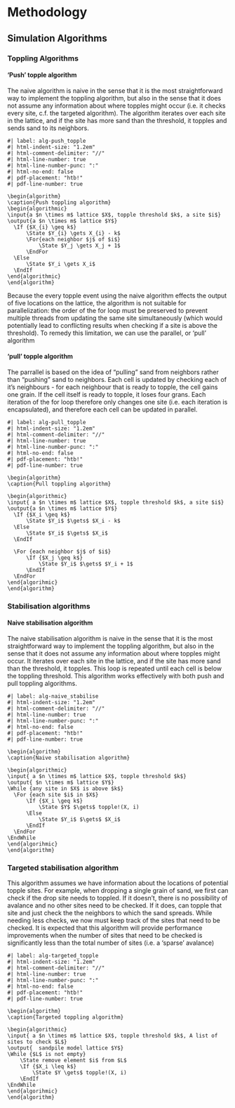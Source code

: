 
# Methodology


## Simulation Algorithms

### Toppling Algorithms
#### 'Push' topple algorithm

The naive algorithm is naive in the sense that it is the most straightforward way to implement the toppling algorithm, but also in the sense that it does not assume any information about where topples might occur (i.e. it checks every site, c.f. the targeted algorithm). The algorithm iterates over each site in the lattice, and if the site has more sand than the threshold, it topples and sends sand to its neighbors.

```pseudocode
#| label: alg-push_topple
#| html-indent-size: "1.2em"
#| html-comment-delimiter: "//"
#| html-line-number: true
#| html-line-number-punc: ":"
#| html-no-end: false
#| pdf-placement: "htb!"
#| pdf-line-number: true

\begin{algorithm}
\caption{Push toppling algorithm}
\begin{algorithmic}
\input{a $n \times m$ lattice $X$, topple threshold $k$, a site $i$}
\output{a $n \times m$ lattice $Y$}
  \If {$X_{i} \geq k$}
      \State $Y_{i} \gets X_{i} - k$
      \For{each neighbor $j$ of $i$}
          \State $Y_j \gets X_j + 1$
      \EndFor
  \Else
      \State $Y_i \gets X_i$
  \EndIf 
\end{algorithmic}
\end{algorithm}
```

Because the every topple event using the naive algorithm effects the output of five locations on the lattice, the algorithm is not suitable for parallelization: the order of the for loop must be preserved to prevent multiple threads from updating the same site simultaneously (which would potentially lead to conflicting results when checking if a site is above the threshold).
To remedy this limitation, we can use the parallel, or 'pull' algorithm

#### 'pull' topple algorithm
The parrallel is based on the idea of "pulling" sand from neighbors rather than "pushing" sand to neighbors. Each cell is updated by checking each of it's neighbours - for each neighbour that is ready to topple, the cell gains one grain. If the cell itself is ready to topple, it loses four grans. Each iteration of the for loop therefore only changes one site (i.e. each iteration is encapsulated), and therefore each cell can be updated in parallel.

```pseudocode
#| label: alg-pull_topple
#| html-indent-size: "1.2em"
#| html-comment-delimiter: "//"
#| html-line-number: true
#| html-line-number-punc: ":"
#| html-no-end: false
#| pdf-placement: "htb!"
#| pdf-line-number: true

\begin{algorithm}
\caption{Pull toppling algorithm}

\begin{algorithmic}
\input{ a $n \times m$ lattice $X$, topple threshold $k$, a site $i$}
\output{a $n \times m$ lattice $Y$}
  \If {$X_i \geq k$}
      \State $Y_i$ $\gets$ $X_i - k$
  \Else
      \State $Y_i$ $\gets$ $X_i$
  \EndIf

  \For {each neighbor $j$ of $i$}
      \If {$X_j \geq k$}
          \State $Y_i$ $\gets$ $Y_i + 1$
      \EndIf
  \EndFor
\end{algorihmic}
\end{algorithm}
```
### Stabilisation algorithms
#### Naive stabilisation algorithm
The naive stabilisation algorithm is naive in the sense that it is the most straightforward way to implement the toppling algorithm, but also in the sense that it does not assume any information about where topples might occur. It iterates over each site in the lattice, and if the site has more sand than the threshold, it topples. This loop is repeated until each cell is below the toppling threshold. This algorithm works effectively with both push and pull toppling algorithms.

``` pseudocode
#| label: alg-naive_stabilise
#| html-indent-size: "1.2em"
#| html-comment-delimiter: "//"
#| html-line-number: true
#| html-line-number-punc: ":"
#| html-no-end: false
#| pdf-placement: "htb!"
#| pdf-line-number: true

\begin{algorithm}
\caption{Naive stabilisation algorithm}

\begin{algorithmic}
\input{ a $n \times m$ lattice $X$, topple threshold $k$}  
\output{ $n \times m$ lattice $Y$}
\While {any site in $X$ is above $k$}
  \For {each site $i$ in $X$}
      \If {$X_i \geq k$}
          \State $Y$ $\gets$ topple!(X, i)
      \Else
          \State $Y_i$ $\gets$ $X_i$
      \EndIf 
  \EndFor
\EndWhile
\end{algorihmic}
\end{algorithm}
```

### Targeted stabilisation algorithm
This algorithm assumes we have information about the locations of potential topple sites. For example, when dropping a single grain of sand, we first can check if the drop site needs to toppled. If it doesn't, there is no possibility of avalance and no other sites need to be checked. If it does, can topple that site and just check the the neighbors to which the sand spreads. While needing less checks, we now must keep track of the sites that need to be checked. It is expected that this algorithm will provide performance improvements when the number of sites that need to be checked is significantly less than the total number of sites (i.e. a 'sparse' avalance)

``` pseudocode
#| label: alg-targeted_topple
#| html-indent-size: "1.2em"
#| html-comment-delimiter: "//"
#| html-line-number: true
#| html-line-number-punc: ":"
#| html-no-end: false
#| pdf-placement: "htb!"
#| pdf-line-number: true

\begin{algorithm}
\caption{Targeted toppling algorithm}

\begin{algorithmic}
\input{ a $n \times m$ lattice $X$, topple threshold $k$, A list of sites to check $L$}  
\output{  sandpile model lattice $Y$}
\While {$L$ is not empty}
    \State remove element $i$ from $L$
    \If {$X_i \leq k$}
        \State $Y \gets$ topple!(X, i)
    \EndIf
\EndWhile
\end{algorihmic}
\end{algorithm}
```